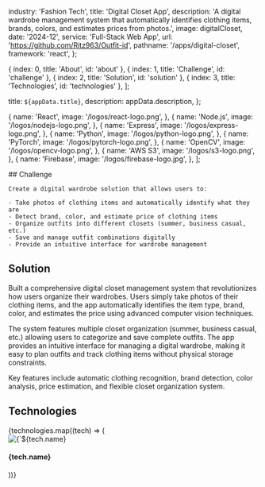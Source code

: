 
  industry: 'Fashion Tech',
  title: 'Digital Closet App',
  description: 'A digital wardrobe management system that automatically identifies clothing items, brands, colors, and estimates prices from photos.',
  image: digitalCloset,
  date: '2024-12',
  service: 'Full-Stack Web App',
  url: 'https://github.com/Ritz963/Outfit-id',
  pathname: '/apps/digital-closet',
  framework: 'react',
};

  { index: 0, title: 'About', id: 'about' },
  { index: 1, title: 'Challenge', id: 'challenge' },
  { index: 2, title: 'Solution', id: 'solution' },
  { index: 3, title: 'Technologies', id: 'technologies' },
];

  title: `${appData.title}`,
  description: appData.description,
};

  {
    name: 'React',
    image: '/logos/react-logo.png',
  },
  {
    name: 'Node.js',
    image: '/logos/nodejs-logo.png',
  },
  {
    name: 'Express',
    image: '/logos/express-logo.png',
  },
  {
    name: 'Python',
    image: '/logos/python-logo.png',
  },
  {
    name: 'PyTorch',
    image: '/logos/pytorch-logo.png',
  },
  {
    name: 'OpenCV',
    image: '/logos/opencv-logo.png',
  },
  {
    name: 'AWS S3',
    image: '/logos/s3-logo.png',
  },
  {
    name: 'Firebase',
    image: '/logos/firebase-logo.jpg',
  },
];

<Container>

<Border className="my-8" />

  <Section id="challenge">
    ## Challenge

    Create a digital wardrobe solution that allows users to:
    
    - Take photos of clothing items and automatically identify what they are
    - Detect brand, color, and estimate price of clothing items
    - Organize outfits into different closets (summer, business casual, etc.)
    - Save and manage outfit combinations digitally
    - Provide an intuitive interface for wardrobe management

  </Section>

<Border className="my-8" />

<Section id="solution">

## Solution

<AppSolution href={appData.url}>
  
Built a comprehensive digital closet management system that revolutionizes how users organize their wardrobes. Users simply take photos of their clothing items, and the app automatically identifies the item type, brand, color, and estimates the price using advanced computer vision techniques.

The system features multiple closet organization (summer, business casual, etc.) allowing users to categorize and save complete outfits. The app provides an intuitive interface for managing a digital wardrobe, making it easy to plan outfits and track clothing items without physical storage constraints.

Key features include automatic clothing recognition, brand detection, color analysis, price estimation, and flexible closet organization system.

</AppSolution>

</Section>

<Border className="my-8" />

<Section id="technologies">

## Technologies

<FadeInStagger className="flex gap-4 mt-6 flex-wrap" faster once>
  {technologies.map((tech) => (
    <FadeIn key={tech.name}>
      <div className="mt-auto">
        <Image
          src={tech.image}
          className="object-contain rounded-md m-auto"
          alt={`${tech.name} logo`}
          height={64}
          width={64}
          style={{
            width: 64,
            height: 64,
          }}
        />
        <h4 className="text-sm font-semibold tracking-tight text-[#525df3] text-center bg-white rounded-full w-min px-2 m-2 mx-auto">{tech.name}</h4>
      </div>
    </FadeIn>
  ))}
</FadeInStagger>

</Section>

</Container>
